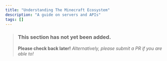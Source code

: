 ```yaml
---
title: "Understanding The Minecraft Ecosystem"
description: "A guide on servers and APIs"
tags: []
---
```


> ### This section has not yet been added.
> **Please check back later!** *Alternatively, please submit a PR if you are able to!*

<v comment="Explaining what an API is, explaining the main ones in MC, explaining what servers and proxies are, etc." />
